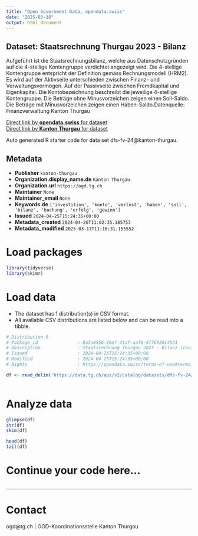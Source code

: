 ```yaml
---
title: "Open Government Data, opendata.swiss"
date: "2025-03-18"
output: html_document
---
```


## Dataset: Staatsrechnung Thurgau 2023 - Bilanz

Aufgeführt ist die Staatsrechnungsbilanz, welche aus Datenschutzgründen auf die 4-stellige Kontengruppe verdichtet angezeigt wird. Die 4-stellige Kontengruppe entspricht der Definition gemäss Rechnungsmodell (HRM2). Es wird auf der Aktivseite unterschieden zwischen Finanz- und Verwaltungsvermögen. Auf der Passivseite zwischen Fremdkapital und Eigenkapital. Die Kontobezeichnung beschreibt die jeweilige 4-stellige Kontengruppe. Die Beträge ohne Minusvorzeichen zeigen einen Soll-Saldo. Die Beträge mit Minusvorzeichen zeigen einen Haben-Saldo.Datenquelle: Finanzverwaltung Kanton Thurgau

[Direct link by **opendata.swiss** for dataset](https://opendata.swiss/de/dataset/staatsrechnung-thurgau-2023-bilanz)<br>
[Direct link by **Kanton Thurgau** for dataset](https://data.tg.ch/explore/dataset/dfs-fv-24/)

Auto generated R starter code for data set dfs-fv-24@kanton-thurgau.

## Metadata

- **Publisher** `kanton-thurgau`
- **Organization.display_name.de** `Kanton Thurgau`
- **Organization.url** `https://ogd.tg.ch`
- **Maintainer** `None`
- **Maintainer_email** `None`
- **Keywords.de** `['investition', 'konto', 'verlust', 'haben', 'soll', 'bilanz', 'buchung', 'erfolg', 'gewinn']`
- **Issued** `2024-04-25T15:24:35+00:00`
- **Metadata_created** `2024-04-26T11:02:35.185753`
- **Metadata_modified** `2025-03-17T11:16:31.155552`


# Load packages

```r

library(tidyverse)
library(skimr)

```

# Load data

-   The dataset has 1 distribution(s) in CSV format.
-   All available CSV distributions are listed below and can be read into a tibble.

```r

# Distribution 0
# Package_id               : 8a3a8556-26ef-41af-aaf6-4f7692014531
# Description              : Staatsrechnung Thurgau 2023 - Bilanz (csv)
# Issued                   : 2024-04-25T15:24:35+00:00
# Modified                 : 2024-04-25T15:24:35+00:00
# Rights                   : https://opendata.swiss/terms-of-use#terms_by

df <- read_delim('https://data.tg.ch/api/v2/catalog/datasets/dfs-fv-24/exports/csv?use_labels=true')



```

# Analyze data

```r

glimpse(df)
str(df)
skim(df)

head(df)
tail(df)

```

# Continue your code here...

```r

```

------------------------------------------------------------------------

# Contact

ogd@tg.ch | OGD-Koordinationsstelle Kanton Thurgau
